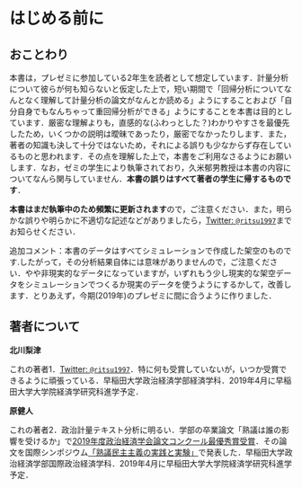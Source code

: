 # はじめる前に {-#introintro}

## おことわり {-}

本書は，プレゼミに参加している2年生を読者として想定しています．計量分析について彼らが何も知らないと仮定した上で，短い期間で「回帰分析についてなんとなく理解して計量分析の論文がなんとか読める」ようにすることおよび「自分自身でもなんちゃって重回帰分析ができる」ようにすることを本書は目的としています．厳密な理解よりも，直感的な(ふわっとした？)わかりやすさを最優先したため，いくつかの説明は曖昧であったり，厳密でなかったりします．また，著者の知識も決して十分ではないため，それによる誤りも少なからず存在しているものと思われます．その点を理解した上で，本書をご利用なさるようにお願いします．なお，ゼミの学生により執筆されており，久米郁男教授は本書の内容についてなんら関与していません．**本書の誤りはすべて著者の学生に帰するものです**．

**本書はまだ執筆中のため頻繁に更新されます**ので，ご注意ください．また，明らかな誤りや明らかに不適切な記述などがありましたら，[Twitter: `@ritsu1997`](https://twitter.com/ritsu1997)までお知らせください．

追加コメント：本書のデータはすべてシミュレーションで作成した架空のものです.したがって，その分析結果自体には意味がありませんので，ご注意ください．やや非現実的なデータになっていますが，いずれもう少し現実的な架空データをシミュレーションでつくるか現実のデータを使うようにするかして，改善します．とりあえず，今期(2019年)のプレゼミに間に合うように作りました．

## 著者について {-}

**北川梨津**

これの著者1．[Twitter: `@ritsu1997`](https://twitter.com/ritsu1997)．特に何も受賞していないが，いつか受賞できるように頑張っている．早稲田大学政治経済学部経済学科．2019年4月に早稲田大学大学院経済学研究科進学予定．

**原健人**

これの著者2．政治計量テキスト分析に明るい．学部の卒業論文「熟議は誰の影響を受けるか」で[2019年度政治経済学会論文コンクール最優秀賞受賞](https://www.waseda.jp/fpse/pse/news/2020/02/01/11476/)．その論文を国際シンポジウム[「熟議民主主義の実践と実験」](https://www.waseda.jp/inst/sgu/news/2020/02/07/7297/)で発表した．早稲田大学政治経済学部国際政治経済学科．2019年4月に早稲田大学大学院経済学研究科進学予定．



